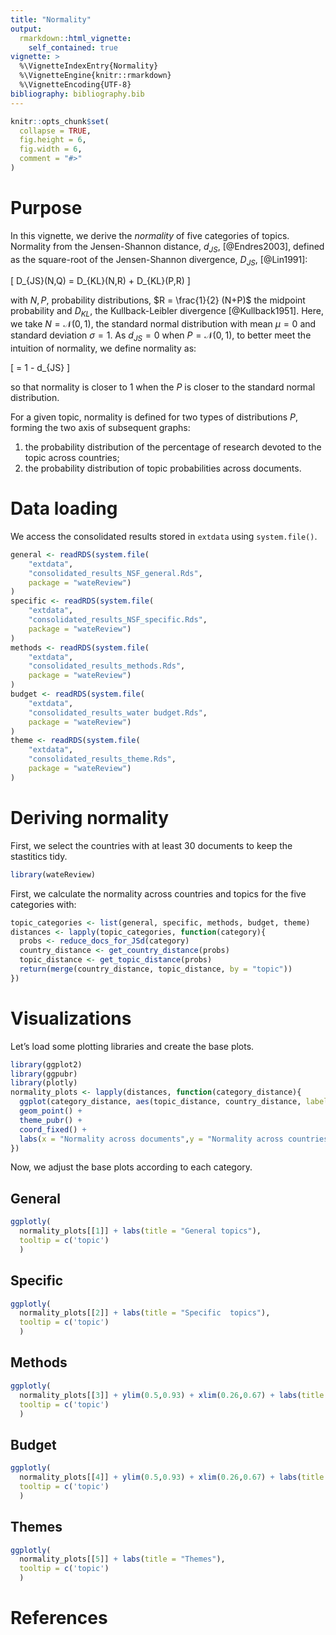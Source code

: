 ```yaml
---
title: "Normality"
output: 
  rmarkdown::html_vignette:
    self_contained: true
vignette: >
  %\VignetteIndexEntry{Normality}
  %\VignetteEngine{knitr::rmarkdown}
  %\VignetteEncoding{UTF-8}
bibliography: bibliography.bib
---
```


```r
knitr::opts_chunk$set(
  collapse = TRUE,
  fig.height = 6,
  fig.width = 6, 
  comment = "#>"
)
```

# Purpose

In this vignette, we derive the _normality_ of five categories of topics.
Normality from the Jensen-Shannon distance, $d_{JS}$, [@Endres2003], defined as the square-root of the Jensen-Shannon divergence, $D_{JS}$, [@Lin1991]:

\[ D_{JS}(N,Q) = \frac{1}{2} \lbrack D_{KL}(N,R) + D_{KL}(P,R) \rbrack \] 

with $N,P$, probability distributions, $R = \frac{1}{2} (N+P)$ the midpoint probability and $D_{KL}$, the Kullback-Leibler divergence [@Kullback1951].
Here, we take $N = \mathcal{N}(0,1)$, the standard normal distribution with mean $\mu = 0$ and standard deviation $\sigma = 1$.
As $d_{JS} = 0$ when $P = \mathcal{N}(0,1)$, to better meet the intuition of normality, we define normality as:

\[ \textrm{Normality} = 1 - d_{JS} \]

so that normality is closer to 1 when the $P$ is closer to the standard normal distribution.

For a given topic, normality is defined for two types of distributions $P$, forming the two axis of subsequent graphs:

1. the probability distribution of the percentage of research devoted to the topic across countries;
1. the probability distribution of topic probabilities across documents.

# Data loading

We access the consolidated results stored in `extdata` using `system.file()`.

```r
general <- readRDS(system.file(
    "extdata",
    "consolidated_results_NSF_general.Rds",
    package = "wateReview")
)
specific <- readRDS(system.file(
    "extdata",
    "consolidated_results_NSF_specific.Rds",
    package = "wateReview")
)
methods <- readRDS(system.file(
    "extdata",
    "consolidated_results_methods.Rds",
    package = "wateReview")
)
budget <- readRDS(system.file(
    "extdata",
    "consolidated_results_water budget.Rds",
    package = "wateReview")
)
theme <- readRDS(system.file(
    "extdata",
    "consolidated_results_theme.Rds",
    package = "wateReview")
)
```

# Deriving normality

First, we select the countries with at least 30 documents to keep the stastitics tidy.

```r
library(wateReview)
```

First, we calculate the normality across countries and topics for the five categories with:

```r
topic_categories <- list(general, specific, methods, budget, theme)
distances <- lapply(topic_categories, function(category){
  probs <- reduce_docs_for_JSd(category)
  country_distance <- get_country_distance(probs)
  topic_distance <- get_topic_distance(probs)
  return(merge(country_distance, topic_distance, by = "topic"))
})
```

# Visualizations

Let's load some plotting libraries and create the base plots.

```r
library(ggplot2)
library(ggpubr)
library(plotly)
normality_plots <- lapply(distances, function(category_distance){
  ggplot(category_distance, aes(topic_distance, country_distance, label = topic)) +
  geom_point() +
  theme_pubr() +
  coord_fixed() +
  labs(x = "Normality across documents",y = "Normality across countries")
})
```

Now, we adjust the base plots according to each category.

## General

```r
ggplotly(
  normality_plots[[1]] + labs(title = "General topics"),
  tooltip = c('topic')
  )
```

## Specific

```r
ggplotly(
  normality_plots[[2]] + labs(title = "Specific  topics"),
  tooltip = c('topic')
  )
```

## Methods

```r
ggplotly(
  normality_plots[[3]] + ylim(0.5,0.93) + xlim(0.26,0.67) + labs(title = "Research methods"),
  tooltip = c('topic')
  )
```

## Budget


```r
ggplotly(
  normality_plots[[4]] + ylim(0.5,0.93) + xlim(0.26,0.67) + labs(title = "Components of water budget"),
  tooltip = c('topic')
  )
```

## Themes

```r
ggplotly(
  normality_plots[[5]] + labs(title = "Themes"),
  tooltip = c('topic')
  )
```

# References